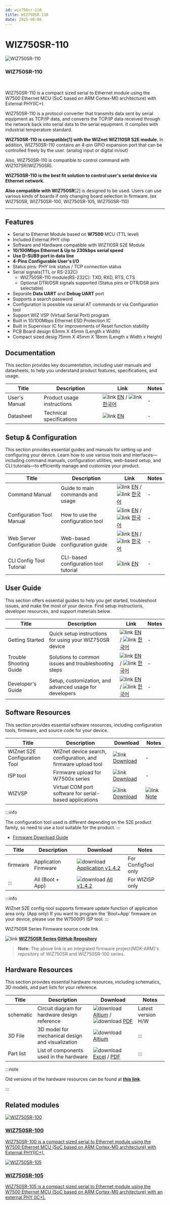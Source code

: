 ```yaml
---
id: wiz750sr-110
title: WIZ750SR-110
date: 2025-08-06
---
```



# WIZ750SR-110

<div className="main-card">
  <img src="/img/products/wiz750sr-110/wiz750sr-110_main.png" alt="WIZ750SR-110" />
  <div>
    <h3>WIZ750SR-110</h3>
    <br />
    <p>
      WIZ750SR-110 is a compact sized serial to Ethernet module using the W7500 Ethernet MCU (SoC based on ARM Cortex-M0 architecture) with External PHY(IC+).
    </p>
  </div>
</div>

WIZ750SR-110 is a protocol converter that transmits data sent by serial equipment as TCP/IP data, and converts the TCP/IP data received through the network back into serial data to the serial equipment. It complies with industrial temperature standard.

**WIZ750SR-110 is compatible\[1\] with the WIZnet WIZ110SR S2E module.** In addition, WIZ750SR-110 contains an 4-pin GPIO expansion port that can be controlled freely by the user. (analog input or digital in/out)

Also, WIZ750SR-110 is compatible to control command with WIZ107SR(WIZ750SR).

**WIZ750SR-110 is the best fit solution to control user's serial device via Ethernet network.**

**Also compatible with WIZ750SR**\[2\] is designed to be used. Users can use various kinds of boards if only changing board selection in
firmware. (ex WIZ750SR, WIZ750SR-100, WIZ750SR-105, WIZ750SR-110)

-----

## Features

- Serial to Ethernet Module based on **W7500** MCU (TTL level)
- Included External PHY chip
- Software and Hardware compatible with WIZ110SR S2E Module
- **10/100Mbps Ethernet & Up to 230kbps serial speed**
- **Use D-SUB9 port in data line**
- **4-Pins Configurable User's I/O**
- Status pins: PHY link status / TCP connection status
- Serial signals(TTL or RS-232C)
    - WIZ750SR-110 module(RS-232C): TXD, RXD, RTS, CTS
    - Optional DTR/DSR signals supported (Status pins or DTR/DSR pins
      selectable)
- Separate **Data UART** and **Debug UART** port
- Supports a search password 
- Configuration is possible via serial AT commands or via
  Configuration tool 
- Support WIZ VSP (Virtual Serial Port) program
- Built in 10/100Mbps Ethernet ESD Protection IC
- Built in Supervisor IC for improvements of Reset function stability
- PCB Board design 63mm X 45mm (Length x Width)
- Compact sized desig 75mm X 45mm X 18mm (Length x Width x Height) 


## Documentation

This section provides key documentation, including user manuals and datasheets, to help you understand product features, specifications, and usage.

| Title | Description | Link | Notes |
|-------|-------------|------|-------|
| User's Manual  | Product usage instructions | ![link](\img\link.png) [EN](./Users-Manual-EN.mdx) / ![link](\img\link.png) [한국어](./Users-Manual-KO.mdx) | - |
| Datasheet | Technical specifications | ![link](\img\link.png) [EN](./Datasheet.md) | - |



## Setup & Configuration

This section provides essential guides and manuals for setting up and configuring your device.
Learn how to use various tools and interfaces—including command manuals, configuration utilities, web-based setup, and CLI tutorials—to efficiently manage and customize your product.

| Title | Description | Link | Notes |
|-------|-------------|------|-------|
| Command Manual | Guide to main commands and usage | ![link](\img\link.png) [EN](./Command-Manual-EN.mdx) / ![link](\img\link.png) [한국어](./Command-Manual-KO.mdx) | - |
| Configuration Tool Manual | How to use the configuration tool | ![link](\img\link.png) [EN](./Configuration-Tool-Manual-New-EN.mdx) / ![link](\img\link.png) [한국어](./Configuration-Tool-Manual-New-KO.mdx) | - |
| Web Server Configuration Guide | Web-based configuration guide | ![link](\img\link.png) [EN](./WIZ750SR_Web_Config_Guide_EN.mdx) / ![link](\img\link.png) [한국어](./WIZ750SR_Web_Config_Guide_KO.mdx) | - |
| CLI Config Tool Tutorial | CLI-based configuration tool tutorial | ![link](\img\link.png) [EN](./CLI-Config-Tool-Tutorial/CLI-Config-Tool-Tutorial.mdx) | - |


## User Guide

This section offers essential guides to help you get started, troubleshoot issues, and make the most of your device. Find setup instructions, developer resources, and support materials below.

| Title | Description | Link | Notes |
|-------|-------------|------|-------|
| Getting Started | Quick setup instructions for using your WIZ750SR device | ![link](\img\link.png) [EN](./Getting-Started-EN.md) / ![link](\img\link.png) [한국어](./Getting-Started-KO.md) | - |
| Trouble Shooting Guide | Solutions to common issues and troubleshooting steps | ![link](\img\link.png) [EN](./Trouble-Shooting-EN.mdx) / ![link](\img\link.png) [한국어](./Trouble-Shooting-KO.mdx) | - |
| Developer's Guide | Setup, customization, and advanced usage for developers | ![link](\img\link.png) [EN](./Developers-Guide-EN.mdx) / ![link](\img\link.png) [한국어](./Developers-Guide-KO.mdx) | - |


## Software Resources

This section provides essential software resources, including configuration tools, firmware, and source code for your device.

<Tabs groupId="Firmware">
  <TabItem value="tool" label="Tools" default>
      
  | Title | Description | Download | Notes |
  |-------|-------------|----------|-------|
  | WIZnet S2E Configuration Tool | WIZnet device search, configuration, and firmware upload tool | ![link](\img\link.png) [Download](https://github.com/Wiznet/WIZnet-S2E-Tool-GUI/releases) | - |
  | ISP tool | Firmware upload for W7500x series | ![link](\img\link.png) [Download](./Download.mdx#w7500p-isp-tool) | - |
  | WIZVSP | Virtual COM port software for serial-based applications | ![link](\img\link.png) [Download](http://wizvsp.wiznet.io/) | ![link](\img\link.png) [Note](./Download.mdx#wiz-vsp) |

  :::info

  The configuration tool used is different depending on the S2E product family, so need to use a tool suitable for the product.
  :::
  </TabItem>
  <TabItem value="firmware" label="Firmware">

  - [Firmware Download Guide](./Download.mdx)

  | Title | Description                        | Download      | Notes |
  |-------|------------------------------------|---------------|-------|
  | firmware | Application Firmware  | ![download](/img/products/w5500/w5500_evb/icons/download.png) [Application v1.4.2](https://github.com/Wiznet/WIZ750SR/releases/download/v1.4.2/WIZ750SR-1xxv142.bin) |  For ConfigTool only |
  | ::: | All (Boot + App)           | ![download](/img/products/w5500/w5500_evb/icons/download.png) [All v1.4.2](https://github.com/Wiznet/WIZ750SR/releases/download/v1.4.2/WIZ750SR-1XXv142_incl_boot.bin) | For WIZISP only |

  :::info

  WIZnet S2E config-tool supports firmware update function of application area only. (App only) If you want to program the 'Boot+App' firmware on your device, please use the W7500(P) ISP tool.
  :::
  
  </TabItem>

  <TabItem value="source_code" label="Source code">
  WIZ750SR Series Firmware source code link

  ![link](\img\link.png) [**WIZ750SR Series GitHub Repository**](https://github.com/Wiznet/WIZ750SR)
  
  > **Note:** The above link is an integrated firmware project(MDK-ARM)'s
    repository of WIZ750SR and WIZ750SR-100 series.
  </TabItem>
</Tabs>
 

## Hardware Resources

This section provides essential hardware resources, including schematics, 3D models, and part lists for your reference.

| Title | Description | Download | Notes |
|-------|-------------|----------|-------|
| schematic | Circuit diagram for hardware design reference | ![download](/img/products/w5500/w5500_evb/icons/download.png) [Altium](/img/products/wiz750sr-110/datasheet/wiz750sr-110_v1.0_altium.zip) / ![download](/img/products/w5500/w5500_evb/icons/download.png) [PDF](/img/products/wiz750sr-110/datasheet/wiz750sr-110.pdf) | Latest version H/W |
| 3D File | 3D model for mechanical design and visualization | ![download](/img/products/w5500/w5500_evb/icons/download.png) [Altium](/img/products/3d-step-files/WIZ750SR-110_V1.0.step) | ::: |
| Part list | List of components used in the hardware | ![download](/img/products/w5500/w5500_evb/icons/download.png) [Excel](/img/products/wiz750sr-110/datasheet/wiz750sr-110_v1.0_pl_20171227.xls) / [PDF](/img/products/wiz750sr-110/datasheet/wiz750sr-110_v1.0_pl_20171227.pdf) | ::: | 

:::note

Old versions of the hardware resources can be found at [**this link**](https://docs.wiznet.io/Product/Modules/Serial-to-Ethernet-Module/WIZ750SR-110/datasheet#schematic--artwork).

:::


## Related modules

  <div className="link-card">
  <a
    href="/Product/Modules/Serial-to-Ethernet-Module/WIZ750SR-100"
    target="_blank"
    rel="noopener noreferrer"
    className="link-card-content"
  >
    <img src="/img/products/s2e_module/wiz750sr-1xx/wiz750sr-100.png" alt="WIZ750SR-100" />
    <div>
      <h3>WIZ750SR-100</h3>
      <p>
        WIZ750SR-100 is a compact sized serial to Ethernet module using the W7500 Ethernet MCU (SoC based on ARM Cortex-M0 architecture) with External PHY(IC+).
      </p>
    </div>
  </a>
  </div>

  <div className="link-card">
  <a
    href="/Product/Modules/Serial-to-Ethernet-Module/WIZ750SR-105"
    target="_blank"
    rel="noopener noreferrer"
    className="link-card-content"
  >
    <img src="/img/products/wiz750sr-105/wiz750sr-105_main.png" alt="WIZ750SR-105" />
    <div>
      <h3>WIZ750SR-105</h3>
      <p>
        WIZ750SR-105 is a compact sized serial to Ethernet module using the W7500 Ethernet MCU (SoC based on ARM Cortex-M0 architecture) with an external PHY (IC+).
      </p>
    </div>
  </a>
  </div>
